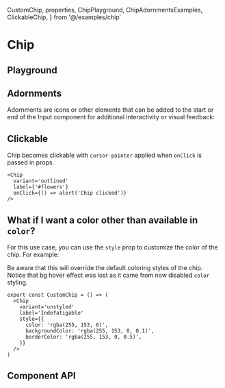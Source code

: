   CustomChip,
  properties,
  ChipPlayground,
  ChipAdornmentsExamples,
  ClickableChip,
} from '@/examples/chip'

# Chip

## Playground

<ChipPlayground />

## Adornments

Adornments are icons or other elements that can be added to the start or end of the Input component for additional interactivity or visual feedback:

<ChipAdornmentsExamples />

## Clickable

Chip becomes clickable with `cursor-pointer` applied when `onClick` is passed in props.

<ClickableChip />

```tsx
<Chip
  variant='outlined'
  label={'#flowers'}
  onClick={() => alert('Chip clicked')}
/>
```

## What if I want a color other than available in `color`?

For this use case, you can use the `style` prop to customize the color of the chip. For example:

<Container>
  <CustomChip />
</Container>

Be aware that this will override the default coloring styles of the chip. Notice that bg hover effect was lost as it came from now disabled `color` styling.

```tsx
export const CustomChip = () => (
  <Chip
    variant='unstyled'
    label='Indefatigable'
    style={{
      color: 'rgba(255, 153, 0)',
      backgroundColor: 'rgba(255, 153, 0, 0.1)',
      borderColor: 'rgba(255, 153, 0, 0.5)',
    }}
  />
)
```

## Component API

<PropsTable
  properties={properties}
  name='Chip'
  description='Chip component props'
/>

